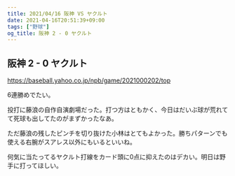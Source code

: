 ```yaml
---
title: 2021/04/16 阪神 VS ヤクルト
date: 2021-04-16T20:51:39+09:00
tags: ["野球"]
og_title: 阪神 2 - 0 ヤクルト
---
```


## 阪神 2 - 0 ヤクルト

https://baseball.yahoo.co.jp/npb/game/2021000202/top

6連勝めでたい。

投打に藤浪の自作自演劇場だった。打つ方はともかく、今日はだいぶ球が荒れてて死球も出してたのがまずかったなあ。

ただ藤浪の残したピンチを切り抜けた小林はとてもよかった。勝ちパターンでも使える右腕がスアレス以外にもいるといいね。

何気に当たってるヤクルト打線をカード頭に0点に抑えたのはデカい。明日は野手に打ってほしい。
